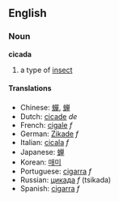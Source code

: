 ==English==
===Noun===
'''cicada'''

# a type of [[insect]]<!-- please improve -->

====Translations====
*Chinese: [[蟬]], [[蝉]]
*Dutch: [[cicade]] ''de''
*French: [[cigale]] ''f''
*German: [[Zikade]] ''f''
*Italian: [[cicala]] ''f''
*Japanese: [[蝉]]
*Korean: [[매미]]
*Portuguese: [[cigarra]] ''f''
*Russian: [[цикада]] ''f'' (tsikada)
*Spanish: [[cigarra]] ''f''